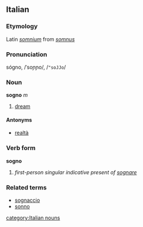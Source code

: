 ==Italian==
===Etymology===
Latin ''[[somnium]]'' from ''[[somnus]]''
===Pronunciation===
sógno, /ˈsoɲɲo/, /<tt>"soJJo</tt>/
===Noun===
'''sogno''' ''m''

# [[dream]]

====Antonyms====
*[[realtà]]

===Verb form===
'''sogno'''

# ''first-person singular indicative present of [[sognare]]''

===Related terms===
*[[sognaccio]]
*[[sonno]]
[[category:Italian nouns]]